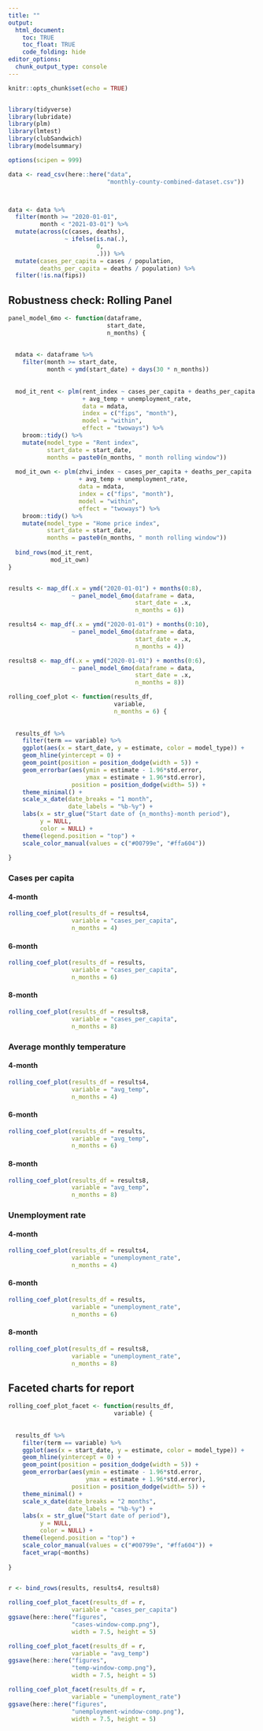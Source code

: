 ```yaml
---
title: ""
output: 
  html_document:
    toc: TRUE
    toc_float: TRUE
    code_folding: hide
editor_options: 
  chunk_output_type: console
---
```


```r
knitr::opts_chunk$set(echo = TRUE)


library(tidyverse)
library(lubridate)
library(plm)
library(lmtest)
library(clubSandwich)
library(modelsummary)

options(scipen = 999)

data <- read_csv(here::here("data",
                            "monthly-county-combined-dataset.csv"))



data <- data %>% 
  filter(month >= "2020-01-01",
         month < "2021-03-01") %>% 
  mutate(across(c(cases, deaths),
                ~ ifelse(is.na(.),
                         0,
                         .))) %>% 
  mutate(cases_per_capita = cases / population,
         deaths_per_capita = deaths / population) %>% 
  filter(!is.na(fips))


```

## Robustness check: Rolling Panel

```r

panel_model_6mo <- function(dataframe,
                            start_date,
                            n_months) {
  
  
  mdata <- dataframe %>% 
    filter(month >= start_date,
           month < ymd(start_date) + days(30 * n_months))
  
  
  mod_it_rent <- plm(rent_index ~ cases_per_capita + deaths_per_capita 
                     + avg_temp + unemployment_rate,
                     data = mdata,
                     index = c("fips", "month"),
                     model = "within",
                     effect = "twoways") %>% 
    broom::tidy() %>% 
    mutate(model_type = "Rent index",
           start_date = start_date,
           months = paste0(n_months, " month rolling window"))
  
  mod_it_own <- plm(zhvi_index ~ cases_per_capita + deaths_per_capita 
                    + avg_temp + unemployment_rate,
                    data = mdata,
                    index = c("fips", "month"),
                    model = "within",
                    effect = "twoways") %>% 
    broom::tidy() %>% 
    mutate(model_type = "Home price index",
           start_date = start_date,
           months = paste0(n_months, " month rolling window"))
  
  bind_rows(mod_it_rent,
            mod_it_own)
}


results <- map_df(.x = ymd("2020-01-01") + months(0:8),
                  ~ panel_model_6mo(dataframe = data,
                                    start_date = .x,
                                    n_months = 6))

results4 <- map_df(.x = ymd("2020-01-01") + months(0:10),
                  ~ panel_model_6mo(dataframe = data,
                                    start_date = .x,
                                    n_months = 4))

results8 <- map_df(.x = ymd("2020-01-01") + months(0:6),
                  ~ panel_model_6mo(dataframe = data,
                                    start_date = .x,
                                    n_months = 8))

rolling_coef_plot <- function(results_df,
                              variable,
                              n_months = 6) {
  
  
  results_df %>% 
    filter(term == variable) %>% 
    ggplot(aes(x = start_date, y = estimate, color = model_type)) +
    geom_hline(yintercept = 0) +
    geom_point(position = position_dodge(width = 5)) +
    geom_errorbar(aes(ymin = estimate - 1.96*std.error,
                      ymax = estimate + 1.96*std.error),
                  position = position_dodge(width= 5)) +
    theme_minimal() +
    scale_x_date(date_breaks = "1 month",
                 date_labels = "%b-%y") +
    labs(x = str_glue("Start date of {n_months}-month period"),
         y = NULL,
         color = NULL) +
    theme(legend.position = "top") +
    scale_color_manual(values = c("#00799e", "#ffa604"))
  
}

```


### Cases per capita {.tabset .tabset-fade}

#### 4-month

```r
rolling_coef_plot(results_df = results4,
                  variable = "cases_per_capita",
                  n_months = 4)
```

#### 6-month

```r
rolling_coef_plot(results_df = results,
                  variable = "cases_per_capita",
                  n_months = 6)
```

#### 8-month

```r
rolling_coef_plot(results_df = results8,
                  variable = "cases_per_capita",
                  n_months = 8)
```

### Average monthly temperature {.tabset .tabset-fade}

#### 4-month

```r
rolling_coef_plot(results_df = results4,
                  variable = "avg_temp",
                  n_months = 4)
```


#### 6-month

```r
rolling_coef_plot(results_df = results,
                  variable = "avg_temp",
                  n_months = 6)
```

#### 8-month

```r
rolling_coef_plot(results_df = results8,
                  variable = "avg_temp",
                  n_months = 8)
```

### Unemployment rate {.tabset .tabset.fade}

#### 4-month

```r
rolling_coef_plot(results_df = results4,
                  variable = "unemployment_rate",
                  n_months = 4)

```

#### 6-month

```r
rolling_coef_plot(results_df = results,
                  variable = "unemployment_rate",
                  n_months = 6)

```


#### 8-month

```r
rolling_coef_plot(results_df = results8,
                  variable = "unemployment_rate",
                  n_months = 8)

```


## Faceted charts for report

```r
rolling_coef_plot_facet <- function(results_df,
                              variable) {
  
  
  results_df %>% 
    filter(term == variable) %>% 
    ggplot(aes(x = start_date, y = estimate, color = model_type)) +
    geom_hline(yintercept = 0) +
    geom_point(position = position_dodge(width = 5)) +
    geom_errorbar(aes(ymin = estimate - 1.96*std.error,
                      ymax = estimate + 1.96*std.error),
                  position = position_dodge(width= 5)) +
    theme_minimal() +
    scale_x_date(date_breaks = "2 months",
                 date_labels = "%b-%y") +
    labs(x = str_glue("Start date of period"),
         y = NULL,
         color = NULL) +
    theme(legend.position = "top") +
    scale_color_manual(values = c("#00799e", "#ffa604")) +
    facet_wrap(~months)
  
}


r <- bind_rows(results, results4, results8)

rolling_coef_plot_facet(results_df = r,
                  variable = "cases_per_capita") 
ggsave(here::here("figures",
                  "cases-window-comp.png"),
                  width = 7.5, height = 5)

rolling_coef_plot_facet(results_df = r,
                  variable = "avg_temp") 
ggsave(here::here("figures",
                  "temp-window-comp.png"),
                  width = 7.5, height = 5)

rolling_coef_plot_facet(results_df = r,
                  variable = "unemployment_rate") 
ggsave(here::here("figures",
                  "unemployment-window-comp.png"),
                  width = 7.5, height = 5)

```